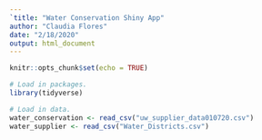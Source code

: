 ```yaml
---
`title: "Water Conservation Shiny App"
author: "Claudia Flores"
date: "2/18/2020"
output: html_document
---
```


```r
knitr::opts_chunk$set(echo = TRUE)
```

```r
# Load in packages. 
library(tidyverse)
```


```r
# Load in data. 
water_conservation <- read_csv("uw_supplier_data010720.csv")
water_supplier <- read_csv("Water_Districts.csv")
```

